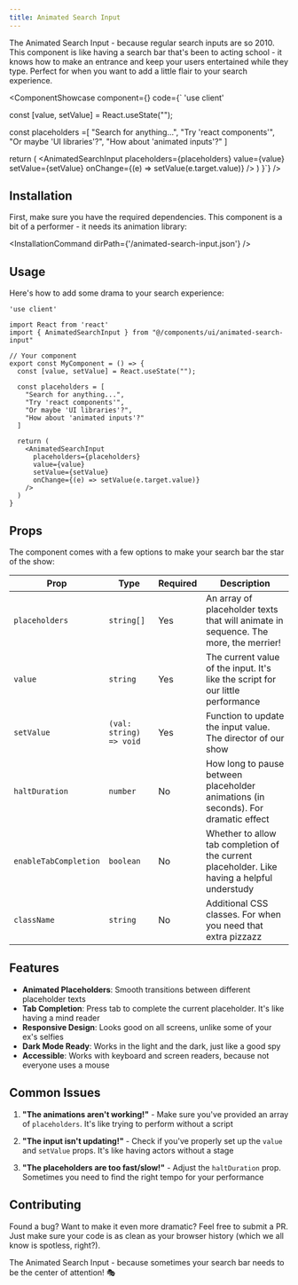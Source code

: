```yaml
---
title: Animated Search Input
---
```



The Animated Search Input - because regular search inputs are so 2010. This component is like having a search bar that's been to acting school - it knows how to make an entrance and keep your users entertained while they type. Perfect for when you want to add a little flair to your search experience.

<ComponentShowcase component={<AnimatedSearchInputShowcase />} code={`
'use client'


  const [value, setValue] = React.useState("");

  const placeholders =[
    "Search for anything...",
    "Try 'react components'",
    "Or maybe 'UI libraries'?",
    "How about 'animated inputs'?"
  ]

  return (
    <AnimatedSearchInput
      placeholders={placeholders}
      value={value}
      setValue={setValue}
      onChange={(e) => setValue(e.target.value)}
    />
  )
}`} />

## Installation

First, make sure you have the required dependencies. This component is a bit of a performer - it needs its animation library:


<InstallationCommand dirPath={'/animated-search-input.json'} />


## Usage

Here's how to add some drama to your search experience:

```tsx
'use client'

import React from 'react' 
import { AnimatedSearchInput } from "@/components/ui/animated-search-input"

// Your component
export const MyComponent = () => {
  const [value, setValue] = React.useState("");

  const placeholders = [
    "Search for anything...",
    "Try 'react components'",
    "Or maybe 'UI libraries'?",
    "How about 'animated inputs'?"
  ]

  return (
    <AnimatedSearchInput
      placeholders={placeholders}
      value={value}
      setValue={setValue}
      onChange={(e) => setValue(e.target.value)}
    />
  )
}
```

## Props

The component comes with a few options to make your search bar the star of the show:

| Prop | Type | Required | Description |
|------|------|----------|-------------|
| `placeholders` | `string[]` | Yes | An array of placeholder texts that will animate in sequence. The more, the merrier! |
| `value` | `string` | Yes | The current value of the input. It's like the script for our little performance |
| `setValue` | `(val: string) => void` | Yes | Function to update the input value. The director of our show |
| `haltDuration` | `number` | No | How long to pause between placeholder animations (in seconds). For dramatic effect |
| `enableTabCompletion` | `boolean` | No | Whether to allow tab completion of the current placeholder. Like having a helpful understudy |
| `className` | `string` | No | Additional CSS classes. For when you need that extra pizzazz |

## Features

- **Animated Placeholders**: Smooth transitions between different placeholder texts
- **Tab Completion**: Press tab to complete the current placeholder. It's like having a mind reader
- **Responsive Design**: Looks good on all screens, unlike some of your ex's selfies
- **Dark Mode Ready**: Works in the light and the dark, just like a good spy
- **Accessible**: Works with keyboard and screen readers, because not everyone uses a mouse

## Common Issues

1. **"The animations aren't working!"** - Make sure you've provided an array of `placeholders`. It's like trying to perform without a script

2. **"The input isn't updating!"** - Check if you've properly set up the `value` and `setValue` props. It's like having actors without a stage

3. **"The placeholders are too fast/slow!"** - Adjust the `haltDuration` prop. Sometimes you need to find the right tempo for your performance

## Contributing

Found a bug? Want to make it even more dramatic? Feel free to submit a PR. Just make sure your code is as clean as your browser history (which we all know is spotless, right?).

The Animated Search Input - because sometimes your search bar needs to be the center of attention! 🎭 